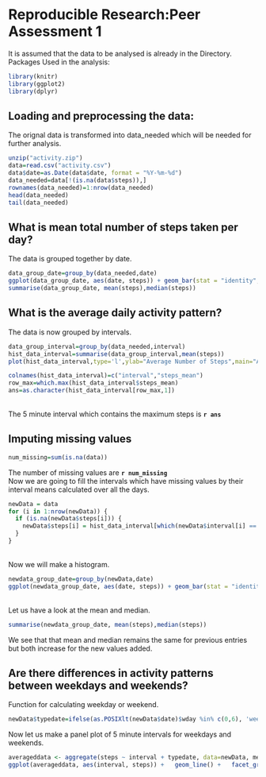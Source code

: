 
<H1>Reproducible Research:Peer Assessment 1</H1>

It is assumed that the data to be analysed is already in the Directory.</br>
Packages Used in the analysis:
```r
library(knitr)
library(ggplot2)
library(dplyr)
```

<H2>Loading and preprocessing the data:</H2>
The orignal data is transformed into data_needed which will be needed for further analysis.

```r
unzip("activity.zip")
data=read.csv("activity.csv")
data$date=as.Date(data$date, format = "%Y-%m-%d")
data_needed=data[!(is.na(data$steps)),]
rownames(data_needed)=1:nrow(data_needed)
head(data_needed)
tail(data_needed)
```

<H2>What is mean total number of steps taken per day?</H2>
The data is grouped together by date.
```r
data_group_date=group_by(data_needed,date)
ggplot(data_group_date, aes(date, steps)) + geom_bar(stat = "identity", colour = "#003399", fill = "#003399", width = 0.7) +  labs(title = "Histogram of Total Number of Steps Taken Each Day", x = "Date", y = "Total number of steps")
summarise(data_group_date, mean(steps),median(steps))
```

<H2>What is the average daily activity pattern?</H2>
The data is now grouped by intervals.
```r
data_group_interval=group_by(data_needed,interval)
hist_data_interval=summarise(data_group_interval,mean(steps))
plot(hist_data_interval,type='l',ylab="Average Number of Steps",main="Average Daily Pattern",col="red")
```

```r
colnames(hist_data_interval)=c("interval","steps_mean")
row_max=which.max(hist_data_interval$steps_mean)
ans=as.character(hist_data_interval[row_max,1])
```
</br>The 5 minute interval which contains the maximum steps is <b>`r ans`</b>

<H2>Imputing missing values</H2>
```r
num_missing=sum(is.na(data))
```
The number of missing values are <b>`r num_missing`</b></br>
Now we are going to fill the intervals which have missing values by their interval means calculated over all the days.
```r
newData = data 
for (i in 1:nrow(newData)) {
  if (is.na(newData$steps[i])) {
    newData$steps[i] = hist_data_interval[which(newData$interval[i] == hist_data_interval$interval), ]$steps_mean
  }
}
```
</br>Now we will make a histogram.
```r
newdata_group_date=group_by(newData,date)
ggplot(newdata_group_date, aes(date, steps)) + geom_bar(stat = "identity", colour = "#003399", fill = "#003399", width = 0.7) +  labs(title = "Histogram of Total Number of Steps Taken Each Day", x = "Date", y = "Total number of steps")
```
</br>
Let us have a look at the mean and median.
```r
summarise(newdata_group_date, mean(steps),median(steps))
```
We see that that mean and median remains the same for previous entries but both increase for the new values added.

<H2>Are there differences in activity patterns between weekdays and weekends?</H2>
Function for calculating weekday or weekend.
```r
newData$typedate=ifelse(as.POSIXlt(newData$date)$wday %in% c(0,6), 'weekend', 'weekday')

```
Now let us make a panel plot of 5 minute intervals for weekdays and weekends.

```r
averageddata <- aggregate(steps ~ interval + typedate, data=newData, mean)
ggplot(averageddata, aes(interval, steps)) +   geom_line() +   facet_grid(typedate ~ .)  +labs(title="Weekday vs Weekend Average Steps taken",y="avarage number of steps",x="5-minute interval")
```